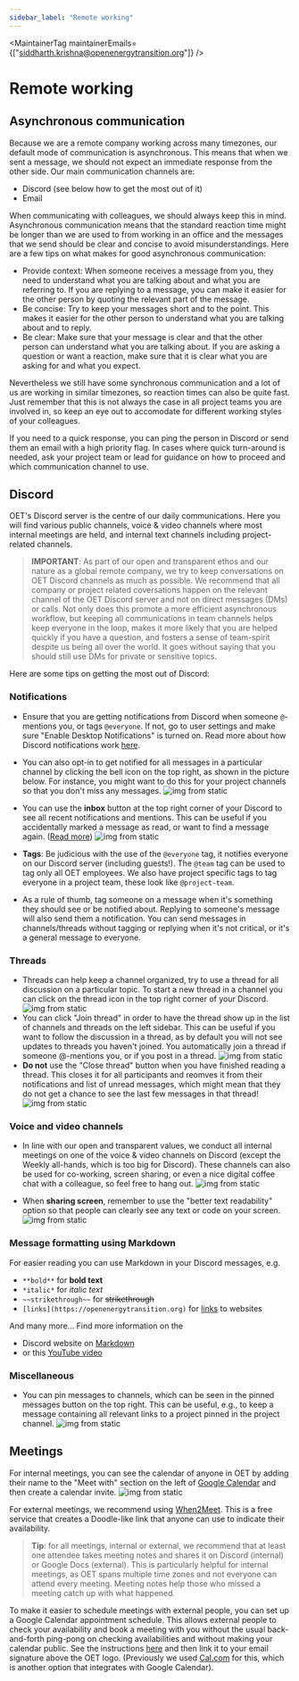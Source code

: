```yaml
---
sidebar_label: "Remote working"
---
```



<MaintainerTag maintainerEmails={["siddharth.krishna@openenergytransition.org"]} />

# Remote working

<ControlledDocBanner />

## Asynchronous communication

Because we are a remote company working across many timezones, our default mode of communication is asynchronous.
This means that when we sent a message, we should not expect an immediate response from the other side.
Our main communication channels are:

* Discord (see below how to get the most out of it)
* Email

When communicating with colleagues, we should always keep this in mind.
Asynchronous communication means that the standard reaction time might be longer than we are used to from working in an office
and the messages that we send should be clear and concise to avoid misunderstandings.
Here are a few tips on what makes for good asynchronous communication:
* Provide context:
    When someone receives a message from you, they need to understand what you are talking about and what you are referring to.
    If you are replying to a message, you can make it easier for the other person by quoting the relevant part of the message.
* Be concise:
    Try to keep your messages short and to the point.
    This makes it easier for the other person to understand what you are talking about and to reply.
* Be clear:
    Make sure that your message is clear and that the other person can understand what you are talking about.
    If you are asking a question or want a reaction, make sure that it is clear what you are asking for and what you expect.

Nevertheless we still have some synchronous communication and a lot of us are working in similar timezones, so reaction times can also be quite fast.
Just remember that this is not always the case in all project teams you are involved in, so keep an eye out to accomodate for different working styles of your colleagues.

If you need to a quick response, you can ping the person in Discord or send them an email with a high priority flag.
In cases where quick turn-around is needed, ask your project team or lead for guidance on how to proceed and which communication channel to use.


## Discord

OET's Discord server is the centre of our daily communications.
Here you will find various public channels, voice & video channels where most internal meetings are held, and internal text channels including project-related channels.

> **IMPORTANT**: As part of our open and transparent ethos and our nature as a global remote company, we try to keep conversations on OET Discord channels as much as possible. We recommend that all company or project related coversations happen on the relevant channel of the OET Discord server and not on direct messages (DMs) or calls. Not only does this promote a more efficient asynchronous workflow, but keeping all communications in team channels helps keep everyone in the loop, makes it more likely that you are helped quickly if you have a question, and fosters a sense of team-spirit despite us being all over the world. It goes without saying that you should still use DMs for private or sensitive topics.

Here are some tips on getting the most out of Discord:

### Notifications

- Ensure that you are getting notifications from Discord when someone `@`-mentions you, or tags `@everyone`. If not, go to user settings and make sure "Enable Desktop Notifications" is turned on. Read more about how Discord notifications work [here](https://support.discord.com/hc/en-us/sections/360007875151-Notifications).

- You can also opt-in to get notified for all messages in a particular channel by clicking the bell icon on the top right, as shown in the picture below. For instance, you might want to do this for your project channels so that you don't miss any messages.
    ![img from static](/img/discord_notifications.png)

- You can use the **inbox** button at the top right corner of your Discord to see all recent notifications and mentions. This can be useful if you accidentally marked a message as read, or want to find a message again. ([Read more](https://support.discord.com/hc/en-us/articles/360045027712-Inbox-FAQ))
    ![img from static](/img/discord_inbox.png)

- **Tags**: Be judicious with the use of the `@everyone` tag, it notifies everyone on our Discord server (including guests!). The `@team` tag can be used to tag only all OET employees. We also have project specific tags to tag everyone in a project team, these look like `@project-team`.

- As a rule of thumb, tag someone on a message when it's something they should see or be notified about. Replying to someone's message will also send them a notification. You can send messages in channels/threads without tagging or replying when it's not critical, or it's a general message to everyone.


### Threads

- Threads can help keep a channel organized, try to use a thread for all discussion on a particular topic. To start a new thread in a channel you can click on the thread icon in the top right corner of your Discord.
    ![img from static](/img/discord_create_new_thread.png)
- You can click "Join thread" in order to have the thread show up in the list of channels and threads on the left sidebar. This can be useful if you want to follow the discussion in a thread, as by default you will not see updates to threads you haven't joined. You automatically join a thread if someone @-mentions you, or if you post in a thread.
    ![img from static](/img/discord_join_thread.png)
- **Do not** use the "Close thread" button when you have finished reading a thread. This closes it for all participants and reomves it from their notifications and list of unread messages, which might mean that they do not get a chance to see the last few messages in that thread!
    ![img from static](/img/discord_close_thread.png)

### Voice and video channels

- In line with our open and transparent values, we conduct all internal meetings on one of the voice & video channels on Discord (except the Weekly all-hands, which is too big for Discord). These channels can also be used for co-working, screen sharing, or even a nice digital coffee chat with a colleague, so feel free to hang out.
    ![img from static](/img/discord_meeting_rooms.png)

- When **sharing screen**, remember to use the "better text readability" option so that people can clearly see any text or code on your screen.
    ![img from static](/img/discord_screen_share.png)

### Message formatting using Markdown

For easier reading you can use Markdown in your Discord messages, e.g. 
* `**bold**` for **bold text**
* `*italic*` for *italic text*
* `~~strikethrough~~` for ~~strikethrough~~
* `[links](https://openenergytransition.org)` for [links](https://openenergytransition.org) to websites

And many more...
Find more information on the
* Discord website on [Markdown](https://support.discord.com/hc/en-us/articles/210298617-Markdown-Text-101-Chat-Formatting-Bold-Italic-Underline)
* or this [YouTube video](https://www.youtube.com/watch?reload=9&v=nm0sJihG70Y)

### Miscellaneous

- You can pin messages to channels, which can be seen in the pinned messages button on the top right. This can be useful, e.g., to keep a message containing all relevant links to a project pinned in the project channel.
    ![img from static](/img/discord_pinned_messages.png)

## Meetings

For internal meetings, you can see the calendar of anyone in OET by adding their name to the "Meet with" section on the left of [Google Calendar](https://calendar.google.com/) and then create a calendar invite.
    ![img from static](/img/calendar_meet_with.png)

For external meetings, we recommend using [When2Meet](https://www.when2meet.com/). This is a free service that creates a Doodle-like link that anyone can use to indicate their availability.

> **Tip**: for all meetings, internal or external, we recommend that at least one attendee takes meeting notes and shares it on Discord (internal) or Google Docs (external). This is particularly helpful for internal meetings, as OET spans multiple time zones and not everyone can attend every meeting. Meeting notes help those who missed a meeting catch up with what happened.

To make it easier to schedule meetings with external people, you can set up a Google Calendar appointment schedule. This allows external people to check your availability and book a meeting with you without the usual back-and-forth ping-pong on checking availabilities and without making your calendar public.
See the instructions [here](https://support.google.com/calendar/answer/10729749?hl=en) and then link it to your email signature above the OET logo.
(Previously we used [Cal.com](https://cal.com/) for this, which is another option that integrates with Google Calendar).
